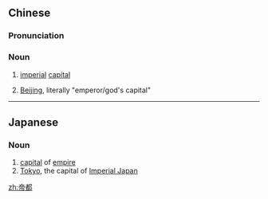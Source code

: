 ==Chinese==
{{zh-forms}}

===Pronunciation===
{{zh-pron
|m=dìdū
|c=dai3 dou1
|cat=n
}}

===Noun===
{{zh-noun}}

# [[imperial]] [[capital]]
# {{lb|zh|ironic}} [[Beijing]], literally "emperor/god's capital"

----

==Japanese==
{{ja-kanjitab|帝|都}}

===Noun===
{{ja-noun|ていと}}

# [[capital]] of [[empire]]
# [[Tokyo]], the capital of [[Imperial Japan]]

[[zh:帝都]]
